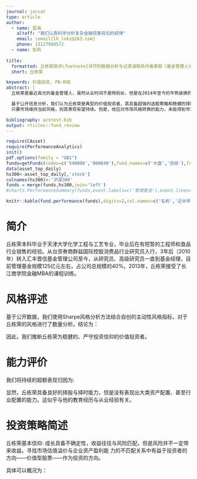 ```yaml
---
journal: jacsat
type: article
author:
  - name: 蓝海
    altaff: "我们认真科学分析复杂金融现象背后的规律"
    email: \email{lh_loki@163.com}
    phone: 13127900572
  - name: 彭莉
   
title:
  formatted: 丘栋荣简评\footnote{详尽的数据分析与记录请联系作者索取《基金管理人分析技术文档》}
  short: 丘栋荣

keywords: 价值投资, PB-ROE
abstract: |
  丘栋荣是最近高光的基金管理人，虽然从业时间不是特别长，但是在2014年至今的牛熊装换的市场中交出了亮眼的成绩，收益年度平均夏普率高达1.43。

  基于公开信息分析，我们认为丘栋荣是典型的价值投资者，其具备超强的选股策略和稳健的择时能力，长期保持低换手率和偏稳健的主动策略，持续的投资于低PB、低PE的中大盘价值股，在过去的价值投资回归过程中取得了亮眼的成绩。
  只要市场维持当前风格，则其表现有望持续。但是，他应对市场风格转换的能力，未能得到市场的持续验证；从其教育背景与工作经历中也没有足够让我们对于这一情况做出乐观评估的依据。倾向于归集他为单一但是强健的价值投资者。

bibliography: acstest.bib
output: rticles::fund_review
---
```


    
```r
require(CAsset)
require(PerformanceAnalytics)
init()
pdf.options(family = "GB1")
funds=getFunds(codes=c('540006','000849'),fund.names=c('大盘','双核'),from='2009-01-01')
data(asset_top_daily)
hs300<-asset_top_daily[,'stock']
colnames(hs300)<-'沪深300'
funds = merge(funds,hs300,join='left')
#charts.PerformanceSummary(funds,event.labels=c('管理基金'),event.lines=c('2014-09-16'))

knitr::kable(fund.performance(funds),digits=2,col.names=c('名称','近半年','夏普率','近一年','夏普率','近两年','夏普率','近三年','夏普率'))
```


# 简介

  丘栋荣本科毕业于天津大学化学工程与工艺专业，毕业后在有短暂的工程师和食品行业销售的经验。从台资券商群益国际控股消费品行业研究员入行，3年后（2010年）转入汇丰晋信基金管理公司至今，从研究员、高级研究员一直到基金经理，目前管理基金规模125亿元左右，占公司总规模的40%。2013年，丘栋荣接受了长江商学院金融MBA的课程训练。


# 风格评述

基于公开数据，我们使用Sharpe风格分析方法结合自创的主动性风格指标，对于丘栋荣的风格进行了数量分析。结论为：
\begin{itemize}
\item 交易风格：以低换手率,长期地相对集中地投资于低 PB 和低 PE 的股
票来获取收益的。因此该基金在市场风格相对单一、投资者风险偏好较低的
时候具备良好的表现。
\item 持仓风格：偏向价值型股票,尤其以其投资期间估值偏低
的大盘、中盘价值为主。成长型的股票,基本局限在估值尚且合理的大盘成
长型股票。
\item 主动性风格：从接手前的主动风格指数\footnote{主动风格指数为自有指数，数值越大表明基金投资越偏离其参照的被动指数，即显示了更多的主动投资。但是市场毕竟在某种程度上是弱有效的，因此主动指数并非越大越强！}36.7\%，到接
管后的18.3\%，甚至低于行业平均26.8\%，丘栋荣表现有“克制的主动管理”。
\end{itemize}

因此，我们推断丘栋荣为稳健的、严守投资信仰的价值投资者。

# 能力评价\footnote{运气能够带来超常表现，持续的好运则可以归结为能力}

我们将持续的超额表现归因为:
\begin{equation}
\mbox{大类资产配置能力} + \mbox{行业配置能力（股票类）}+ \mbox{择股能力} + \mbox{择时能力} \Rightarrow \mbox{收益} \nonumber
\end{equation}

\begin{table}
  \begin{tabular}{l|llll}
    因子 &大类资产配置  & 行业配置  & 择股能力 & 择时能力  \\ \hline
    贡献收益 & $0.56\%$   & $-1.28\%$ & $18.42\%$ &  $20.76\%$  \\
    评价 & 弱 & 无 & 超强 & 强健  \\ \hline
  \end{tabular}
\end{table}

显然，丘栋荣具备良好的择股与择时能力，但是没有表现出大类资产配置、甚至行业配置的能力。这似乎与他的教育经历与从业经验有关。

# 投资策略简述

丘栋荣基本信仰: 成长具备不确定性，收益往往与风险匹配，但是风险并不一定带来收益。寻找市场估值溢价与企业资产盈利能
力的不匹配关系中有益于投资者的方向——价值型股票——作为投资的方向。

具体可以概况为：

\begin{itemize}
\item 基于PB-ROE和基本面结合选股、并且随着PB-ROE关系的变化择时，以往业绩的深度分析，我们证实该方法对于当前的市场风格十分有效。
\item 基于风险溢价的资产配置方法：即将风险溢价水平与历史情况相比较，判断市场是否整体高估或者低估，进而进行资产配置。我们进行的数据分析显示该方法未能贡献明显的收益，但是考虑到过去市场波云诡谲的变化，这种不贡献似乎也是一种“贡献”吧。
\item 基于业绩归因与风险归因的风控方法：即对于投资组合的风险暴露有相应的规划，虽然不是严格的数量控制或者类似桥水的风险平价方法，但是总体上强调“明确赚什么的钱”这样的思路，比起蒙上眼裸奔要好不少。
\end{itemize}

\begin{acknowledgement}

在我们的分析中，使用了公开数据与部分非公开数据，在此基础上采用基于净值的风格分析，基于持仓的收益归因对基金管理人的业绩表现进行了科学的分析。我们历尽所能的使用了最为完整与详实的数据、最为科学的方法，以最为严谨的态度做出尽量客观的评价。同时我们也实地进行调研与基金经理人进行了多次的交流。在此，对于向我们提供数据与交流机会的相关人员致谢。需要根伟详细的技术分析报告，请与本文作者联系。

\end{acknowledgement}



